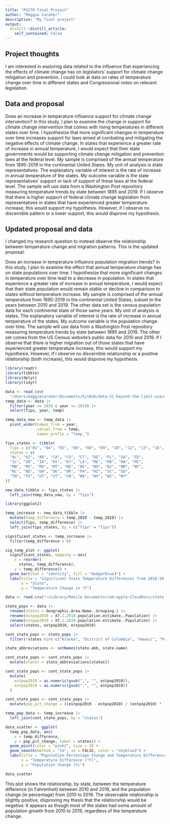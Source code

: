 ```yaml
---
title: "PS270 Final Project"
author: "Maggie Caraher"
description: "My final project"
output:
  distill::distill_article:
    self_contained: false
---
```


## Project thoughts

I am interested in exploring data related to the influence that experiencing the effects of climate change has on legislators' support for climate change mitigation and prevention.
I could look at data on rates of temperature change over time in different states and Congressional votes on relevant legislation.

## Data and proposal

Does an increase in temperature influence support for climate change intervention? In this study, I plan to examine the change in support for climate change intervention that comes with rising temperatures in different states over time. I hypothesize that more significant changes in temperature over time increases support for laws aimed at combating and mitigating the negative effects of climate change. In states that experience a greater rate of increase in annual temperature, I would expect that their state governments would be supporting climate change mitigation and prevention laws at the federal level. My sample is comprised of the annual temperature from 1895-2019 in the continental United States. My unit of analysis is state representatives. The explanatory variable of interest is the rate of increase in annual temperature of the states. My outcome variable is the state representatives’ support or lack of support of these laws at the federal level. The sample will use data from a Washington Post repository measuring temperature trends by state between 1895 and 2019. If I observe that there is higher support of federal climate change legislation from representatives in states that have experienced greater temperature increase, this would support my hypothesis. However, if I observe no discernible pattern or a lower support, this would disprove my hypothesis.

## Updated proposal and data

I changed my research question to instead observe the relationship between temperature change and migration patterns. This is the updated proposal:

Does an increase in temperature influence population migration trends? In this study, I plan to examine the effect that annual temperature change has on state populations over time. I hypothesize that more significant changes in temperature over time lead to a decrease in population. In states that experience a greater rate of increase in annual temperature, I would expect that their state population would remain stable or decline in comparison to states without temperature increase. My sample is comprised of the annual temperature from 1895-2019 in the continental United States, subset to the years between 2010 and 2019. The other data set is the census population data for each continental state of those same years. My unit of analysis is states. The explanatory variable of interest is the rate of increase in annual temperature of the states. My outcome variable is the population change over time. The sample will use data from a Washington Post repository measuring temperature trends by state between 1895 and 2019. The other set comes from the US Census website's public data for 2010 and 2019. If I observe that there is higher migration out of those states that have experienced greater temperature increase, this would support my hypothesis. However, if I observe no discernible relationship or a positive relationship (both increase), this would disprove my hypothesis.

```r
library(readr)
library(tibble)
library(dplyr)
library(tidyr)

data <- read_csv(
  "/Users/maggiecaraher/Documents/GitHub/data-2C-beyond-the-limit-usa/data/processed/climdiv_state_year.csv")
temp_data <- data |>
  filter(year >= 2010 & year <= 2019) |>
  select(fips, year, temp)

temp_data_new <- temp_data |>
  pivot_wider(names_from = year,
              values_from = temp,
              names_prefix = "temp_")
```
```r
fips_states <- tibble(
  fips = c("01", "04", "05", "06", "08", "09", "10", "12", "13", "16", "17", "18", "19", "20", "21", "22", "23", "24", "25", "26", "27", "28", "29", "30", "31", "32", "33", "34", "35", "36", "37", "38", "39", "40", "41", "42", "44", "45", "46", "47", "48", "49", "50", "51", "53", "54", "55", "56"),
  states = c(
  "AL", "AZ", "AR", "CA", "CO", "CT", "DE", "FL", "GA", "ID", 
  "IL", "IN", "IA", "KS", "KY", "LA", "ME", "MD", "MA", "MI", 
  "MN", "MS", "MO", "MT", "NE", "NV", "NH", "NJ", "NM", "NY", 
  "NC", "ND", "OH", "OK", "OR", "PA", "RI", "SC", "SD", 
  "TN", "TX", "UT", "VT", "VA", "WA", "WV", "WI", "WY"
))

new_data_tibble <- fips_states |>
  left_join(temp_data_new, by = "fips")
```

```r
library(ggplot2)

temp_increase <- new_data_tibble |>
  mutate(temp_difference = temp_2019 - temp_2010) |>
  select(fips, temp_difference) |>
  left_join(fips_states, by = c("fips" = "fips"))

significant_states <- temp_increase |>
  filter(temp_difference > 0)

sig_temp_plot <- ggplot(
  significant_states, mapping = aes(
    x = reorder(
      states, temp_difference),
    y = temp_difference)) +
  geom_bar(stat = "identity", fill = "dodgerblue3") +
  labs(title = "Significant State Temperature Differences from 2010-2019",
       x = "State",
       y = "Temperature Change in °F")
```
```r
data <- read.csv("~/Library/Mobile Documents/com~apple~CloudDocs/state_pops.csv")

state_pops <- data |>
  rename(states = Geographic.Area.Name..Grouping.) |>
  rename(estpop2010 = X7.1.2010.population.estimate..Population) |>
  rename(estpop2019 = X7.1.2019.population.estimate..Population) |>
  select(states, estpop2010, estpop2019)

cont_state_pops <- state_pops |>
  filter(!states %in% c("Alaska", "District of Columbia", "Hawaii", "Puerto Rico"))

state_abbreviations <- setNames(state.abb, state.name)

cont_state_pops <- cont_state_pops |>
  mutate(states = state_abbreviations[states])
```

```r
cont_state_pops <- cont_state_pops |>
  mutate(
    estpop2010 = as.numeric(gsub(",", "", estpop2010)),
    estpop2019 = as.numeric(gsub(",", "", estpop2019))
  )

cont_state_pops <- cont_state_pops |>
  mutate(pop_pct_change = ((estpop2019 - estpop2010) / (estpop2010) * 100))
```

```r
temp_pop_data <- temp_increase |>
  left_join(cont_state_pops, by = "states")
```

```r
data_scatter <- ggplot(
  temp_pop_data, aes(
    x = temp_difference,
    y = pop_pct_change, label = states)) +
  geom_point(color = "pink2", size = 3) +
  geom_smooth(method = "lm", se = FALSE, color = "skyblue2") +
  labs(title = "Population Percentage Change and Temperature Difference, 2010-2019",
       x = "Temperature Difference (°F)",
       y = "Population Change (%)")
```

```r
data_scatter
```

This plot shows the relationship, by state, between the temperature difference (in Fahrenheit) between 2010 and 2019, and the population change (in percentage) from 2010 to 2019. The observable relationship is slightly positive, disproving my thesis that the relationship would be negative. It appears as though most of the states had some amount of population growth from 2010 to 2019, regardless of the temperature change.








